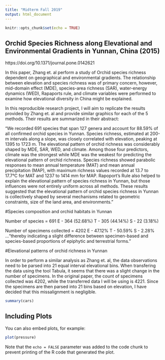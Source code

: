 ```yaml
---
title: "Midterm Fall 2019"
output: html_document
---
```


```r
knitr::opts_chunk$set(echo = TRUE)
```

## Orchid Species Richness along Elevational and Environmental Gradients in Yunnan, China (2015)

https://doi.org/10.1371/journal.pone.0142621

In this paper, Zhang et. al perform a study of Orchid species richness dependent on geographical and environmental gradients. The relationship between elevation and species richness was of primary concern, however, mid-domain effect (MDE), species-area richness (SAR), water-energy dynamics (WED), Rapaports rule, and climate variables were performed to examine how elevational diversity in China might be explained. 

In this reproducible research project, I will aim to replicate the results provided by Zhang et. al and provide similar graphics for each of the 5 methods. Their results are summarized in their abstract: 

"We recorded 691 species that span 127 genera and account for 88.59% of all confirmed orchid species in Yunnan. Species richness, estimated at 200-m intervals along a slope, was closely correlated with elevation, peaking at 1395 to 1723 m. The elevational pattern of orchid richness was considerably shaped by MDE, SAR, WED, and climate. Among those four predictors, climate was the strongest while MDE was the weakest for predicting the elevational pattern of orchid richness. Species richness showed parabolic responses to mean annual temperature (MAT) and mean annual precipitation (MAP), with maximum richness values recorded at 13.7 to 17.7°C for MAT and 1237 to 1414 mm for MAP. Rapoport’s Rule also helped to explain the elevational pattern of species richness in Yunnan, but those influences were not entirely uniform across all methods. These results suggested that the elevational pattern of orchid species richness in Yunnan is collectively shaped by several mechanisms related to geometric constraints, size of the land area, and environments."


#Species composition and orchid habitats in Yunnan 

Number of species = 691
  E - 364 (52.68%)
  T - 305 (44.14%)
  S - 22 (3.18%)
  
Number of specimens collected = 4202
  E - 47.12%
  T - 50.59%
  S - 2.28%
              ..."thereby indicating a slight difference between specimen-based and species-based proportions of epiphytic and terrestrial forms."
              










#Elevational patterns of orchid richness in Yunnan

In order to perform a similar analysis as Zhang et. al, the data observations need to be parsed into 21 equal interval elevational bins. When transfering the data using the tool Tabula, it seems that there was a slight change in the number of specimens. In the original paper, the count of specimens collected was 4202, while the transferred data I will be using is 4221. Since the specimens are then parsed into 21 bins based on elevation, I have decided that this missalignment is negligible. 









```r
summary(cars)
```

## Including Plots

You can also embed plots, for example:

```r
plot(pressure)
```

Note that the `echo = FALSE` parameter was added to the code chunk to prevent printing of the R code that generated the plot.
